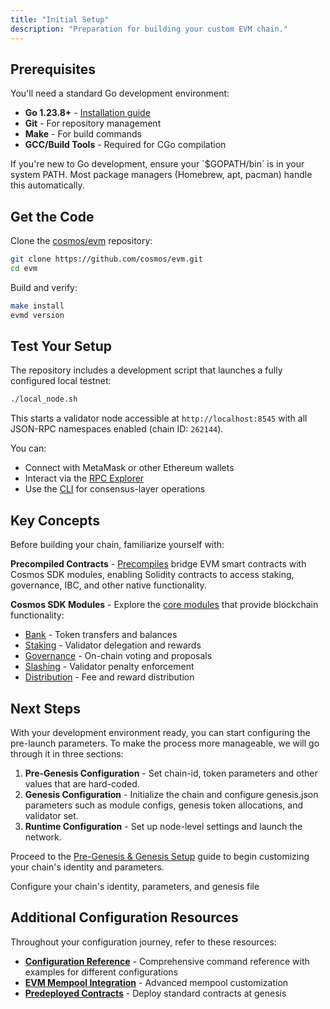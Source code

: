 ```yaml
---
title: "Initial Setup"
description: "Preparation for building your custom EVM chain."
---
```


## Prerequisites

You'll need a standard Go development environment:

- **Go 1.23.8+** - [Installation guide](https://go.dev/doc/install)
- **Git** - For repository management
- **Make** - For build commands
- **GCC/Build Tools** - Required for CGo compilation

<Note>
If you're new to Go development, ensure your `$GOPATH/bin` is in your system PATH. Most package managers (Homebrew, apt, pacman) handle this automatically.
</Note>

## Get the Code

Clone the [cosmos/evm](https://github.com/cosmos/evm) repository:

```bash
git clone https://github.com/cosmos/evm.git
cd evm
```

Build and verify:

```bash
make install
evmd version
```

## Test Your Setup

The repository includes a development script that launches a fully configured local testnet:

```bash
./local_node.sh
```

This starts a validator node accessible at `http://localhost:8545` with all JSON-RPC namespaces enabled (chain ID: `262144`).

You can:
- Connect with MetaMask or other Ethereum wallets
- Interact via the [RPC Explorer](/evm/next/api-reference/ethereum-json-rpc/rpc-explorer)
- Use the [CLI](/evm/next/documentation/cosmos-sdk/cli.mdx) for consensus-layer operations

## Key Concepts

Before building your chain, familiarize yourself with:

**Precompiled Contracts** - [Precompiles](/evm/next/documentation/smart-contracts/precompiles) bridge EVM smart contracts with Cosmos SDK modules, enabling Solidity contracts to access staking, governance, IBC, and other native functionality.

**Cosmos SDK Modules** - Explore the [core modules](/evm/next/documentation/cosmos-sdk) that provide blockchain functionality:
- [Bank](https://docs.cosmos.network/main/build/modules/bank) - Token transfers and balances
- [Staking](https://docs.cosmos.network/main/build/modules/staking) - Validator delegation and rewards
- [Governance](https://docs.cosmos.network/main/build/modules/governance) - On-chain voting and proposals
- [Slashing](https://docs.cosmos.network/main/build/modules/slashing) - Validator penalty enforcement
- [Distribution](https://docs.cosmos.network/main/build/modules/distribution) - Fee and reward distribution

## Next Steps

With your development environment ready, you can start configuring the pre-launch parameters. To make the process more manageable, we will go through it in three sections:

1. **Pre-Genesis Configuration** - Set chain-id, token parameters and other values that are hard-coded.
2. **Genesis Configuration** - Initialize the chain and configure genesis.json parameters such as module configs, genesis token allocations, and validator set.
3. **Runtime Configuration** - Set up node-level settings and launch the network.

Proceed to the [Pre-Genesis & Genesis Setup](/evm/next/documentation/getting-started/build-a-chain/pre-genesis-and-genesis-setup) guide to begin customizing your chain's identity and parameters.

<Card title="Pre-Genesis & Genesis Setup" href="/evm/next/documentation/getting-started/build-a-chain/pre-genesis-and-genesis-setup">
Configure your chain's identity, parameters, and genesis file
</Card>

## Additional Configuration Resources

Throughout your configuration journey, refer to these resources:

- **[Configuration Reference](/evm/next/documentation/getting-started/build-a-chain/configuration-reference)** - Comprehensive command reference with examples for different configurations
- **[EVM Mempool Integration](/evm/next/documentation/getting-started/build-a-chain/additional-configuration/mempool-integration)** - Advanced mempool customization
- **[Predeployed Contracts](/evm/next/documentation/getting-started/build-a-chain/additional-configuration/predeployed-contracts)** - Deploy standard contracts at genesis
